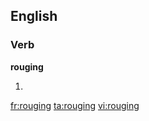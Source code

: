 ==English==

===Verb===
'''rouging'''

# {{present participle of|[[rouge]]}}

[[fr:rouging]]
[[ta:rouging]]
[[vi:rouging]]